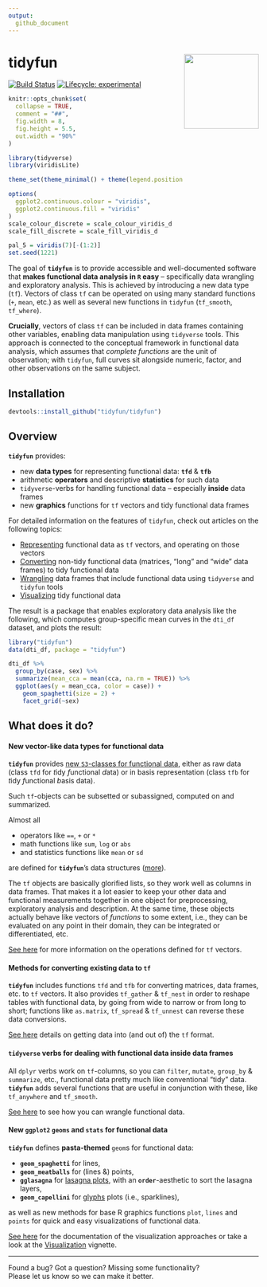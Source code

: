 ```yaml
---
output:
  github_document
---
```


<!-- README.md is generated from README.Rmd. Please edit that file -->

# tidyfun <img src="https://github.com/tidyfun/tidyfun/blob/master/README_files/figures/tidyfun_hex.gif?raw=true" align="right" height = "150" />

<!-- badges: start -->
[![Build Status](https://travis-ci.org/tidyfun/tidyfun.svg?branch=master)](https://travis-ci.org/tidyfun/tidyfun)
[![Lifecycle: experimental](https://img.shields.io/badge/lifecycle-experimental-orange.svg)](https://www.tidyverse.org/lifecycle/#experimental)
  <!-- badges: end -->



```r
knitr::opts_chunk$set(
  collapse = TRUE,
  comment = "##",
  fig.width = 8, 
  fig.height = 5.5,
  out.width = "90%"
)

library(tidyverse)
library(viridisLite)

theme_set(theme_minimal() + theme(legend.position = "bottom"))

options(
  ggplot2.continuous.colour = "viridis",
  ggplot2.continuous.fill = "viridis"
)
scale_colour_discrete = scale_colour_viridis_d
scale_fill_discrete = scale_fill_viridis_d

pal_5 = viridis(7)[-(1:2)]
set.seed(1221)
```

The goal of **`tidyfun`** is to provide accessible and well-documented software that **makes functional data analysis in `R` easy** -- specifically data wrangling and exploratory analysis. This is achieved by introducing a new data type (`tf`). Vectors of class `tf` can be operated on using many standard functions (`+`, `mean`, etc.) as well as several new functions in `tidyfun` (`tf_smooth`, `tf_where`). 

**Crucially**, vectors of class `tf` can be included in data frames containing other variables, enabling data manipulation using `tidyverse` tools. This approach is connected to the conceptual framework in functional data analysis, which assumes that _complete functions_ are the unit of observation; with `tidyfun`, full curves sit alongside numeric, factor, and other observations on the same subject. 

## Installation

``` r
devtools::install_github("tidyfun/tidyfun")
```

## Overview

**`tidyfun`** provides:

- new **data types** for representing functional data: **`tfd`** & **`tfb`**
- arithmetic **operators** and descriptive **statistics** for such data
- `tidyverse`-verbs for handling functional data -- especially **inside** data frames
- new **graphics** functions for `tf` vectors and tidy functional data frames

For detailed information on the features of `tidyfun`, check out articles on the following topics:

- [Representing](https://tidyfun.github.io/tidyfun/articles/x01_tf_Vectors.html) functional data as `tf` vectors, and operating on those vectors
- [Converting](https://tidyfun.github.io/tidyfun/articles/x02_Conversion.html) non-tidy functional data (matrices, "long" and "wide" data frames) to tidy functional data
- [Wrangling](https://tidyfun.github.io/tidyfun/articles/x03_Data_Wrangling.html) data frames that include functional data using `tidyverse` and `tidyfun` tools
- [Visualizing](https://tidyfun.github.io/tidyfun/articles/x04_Visualization.html) tidy functional data

The result is a package that enables exploratory data analysis like the following, which computes group-specific mean curves in the `dti_df` dataset, and plots the result:

```r
library("tidyfun")
data(dti_df, package = "tidyfun")

dti_df %>% 
  group_by(case, sex) %>% 
  summarize(mean_cca = mean(cca, na.rm = TRUE)) %>% 
  ggplot(aes(y = mean_cca, color = case)) + 
    geom_spaghetti(size = 2) + 
    facet_grid(~sex)
```


## What does it do?

#### New vector-like data types for functional data

**`tidyfun`** provides [new `S3`-classes for functional data](https://tidyfun.github.io/tidyfun/reference/index.html#section-tf-sub-classes-constructors-converters), either as raw data (class `tfd` for *t*idy *f*unctional *d*ata) or in basis representation (class `tfb` for *t*idy *f*unctional *b*asis data). 

Such `tf`-objects can be subsetted or subassigned, computed on and summarized. 

Almost all

- operators like `==`, `+` or `*`
- math functions like `sum`, `log` or `abs` 
- and statistics functions like `mean` or `sd`  

are defined for **`tidyfun`**'s data structures ([more](https://tidyfun.github.io/tidyfun/reference/index.html#section-arithmetic-logical-and-summary-functions)).

The `tf` objects are basically glorified lists, so they work well as columns in data frames. That makes it a lot easier to keep your other data and functional measurements together in one object for preprocessing, exploratory analysis and description. At the same time, these objects actually behave like vectors of *functions* to some extent, i.e., they can be evaluated on any point in their domain, they can be integrated or differentiated, etc.

[See here](https://tidyfun.github.io/tidyfun/articles/x01_tf_Vectors.html) for more information on the operations defined for `tf` vectors. 

#### Methods for converting existing data to `tf` 

**`tidyfun`** includes functions `tfd` and `tfb` for converting matrices, data frames, etc. to `tf` vectors. It also provides `tf_gather` & `tf_nest` in order to reshape tables with functional data, by going from wide to narrow or from long to short; functions like `as.matrix`, `tf_spread` & `tf_unnest` can reverse these data conversions.

[See here](https://tidyfun.github.io/tidyfun/articles/x02_Conversion.html) details on getting data into (and out of) the `tf` format.

#### `tidyverse` verbs for dealing with functional data inside data frames

All `dplyr` verbs work on `tf`-columns, so you can `filter`, `mutate`, `group_by` & `summarize`, etc., functional data pretty much like conventional "tidy" data. **`tidyfun`** adds several functions that are useful in conjunction with these, like `tf_anywhere` and `tf_smooth`. 

[See here](https://tidyfun.github.io/tidyfun/articles/x03_Data_Wrangling.html) to see how you can wrangle functional data.


#### New `ggplot2` `geoms` and `stats` for functional data

**`tidyfun`** defines **pasta-themed** `geom`s for functional data:

- **`geom_spaghetti`** for lines,
- **`geom_meatballs`**  for (lines &) points,
- **`gglasagna`** for [lasagna plots](https://asset.jmir.pub/assets/76aeec48564abf0e6f6da8e9cd06346d.png), with an **`order`**-aesthetic to sort the lasagna layers,
- **`geom_capellini`** for [glyphs](http://ggobi.github.io/ggally/index_files/figure-html/glyphs-basic-usage-1.png) plots (i.e., sparklines),

as well as new methods for base R graphics functions `plot`, `lines` and `points` for quick and easy visualizations of functional data. 

[See here](https://tidyfun.github.io/tidyfun/reference/index.html#section-visualization-display) for the documentation of the visualization approaches or take a look at the [Visualization](https://tidyfun.github.io/tidyfun/articles/x04_Visualization.html) vignette.

----------------------

Found a bug? Got a question? Missing some functionality?   
Please let us know so we can make it better.

